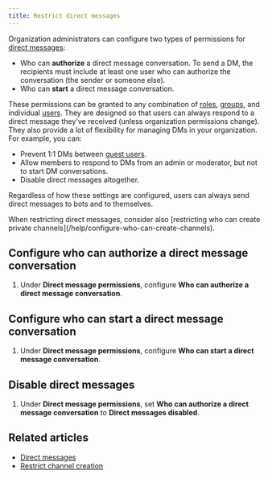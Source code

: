 ```yaml
---
title: Restrict direct messages
---
```



<AdminOnly />

Organization administrators can configure two types of permissions for [direct
messages](/help/direct-messages):

* Who can **authorize** a direct message conversation. To send a DM, the recipients
  must include at least one user who can authorize the conversation (the sender
  or someone else).
* Who can **start** a direct message conversation.

These permissions can be granted to any combination of
[roles](/help/user-roles), [groups](/help/user-groups), and individual
[users](/help/introduction-to-users). They are designed so that users can always
respond to a direct message they've received (unless organization permissions
change). They also provide a lot of flexibility for managing DMs in your
organization. For example, you can:

* Prevent 1:1 DMs between [guest users](/help/guest-users).
* Allow members to respond to DMs from an admin or moderator, but not to start
  DM conversations.
* Disable direct messages altogether.

Regardless of how these settings are configured, users can always send direct messages
to bots and to themselves.

<ZulipTip>
  When restricting direct messages, consider also [restricting who can create
  private channels](/help/configure-who-can-create-channels).
</ZulipTip>

## Configure who can authorize a direct message conversation

<FlattenedSteps>
  <NavigationSteps target="settings/organization-permissions" />

  1. Under **Direct message permissions**, configure **Who can authorize a direct
     message conversation**.

  <SaveChanges />
</FlattenedSteps>

## Configure who can start a direct message conversation

<FlattenedSteps>
  <NavigationSteps target="settings/organization-permissions" />

  1. Under **Direct message permissions**, configure **Who can start a direct
     message conversation**.

  <SaveChanges />
</FlattenedSteps>

## Disable direct messages

<FlattenedSteps>
  <NavigationSteps target="settings/organization-permissions" />

  1. Under **Direct message permissions**, set **Who can authorize a direct
     message conversation** to **Direct messages disabled**.

  <SaveChanges />
</FlattenedSteps>

## Related articles

* [Direct messages](/help/direct-messages)
* [Restrict channel creation](/help/configure-who-can-create-channels)
